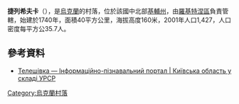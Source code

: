 {{coord|49|45|37|N|30|37|4|E|scale:30000|display=title}}

'''捷列希夫卡'''（{{lang-uk|Телешівка}}），是[[烏克蘭|烏克蘭]]的村落，位於該國中北部[[基輔州|基輔州]]，由[[羅基特涅區|羅基特涅區]]負責管轄，始建於1740年，面積40平方公里，海拔高度160米，2001年人口1,427，人口密度每平方公35.7人。

==參考資料==
* [http://imsu-kyiv.com/msta-sela-kivsko-oblast/rokytnjanskyj-rajon/teleshivka.html Телешівка — Інформаційно-пізнавальний портал | Київська область у складі УРСР] {{Wayback|url=http://imsu-kyiv.com/msta-sela-kivsko-oblast/rokytnjanskyj-rajon/teleshivka.html |date=20200128170415 }}

{{Ukraine-geo-stub}}
[[Category:烏克蘭村落|Category:烏克蘭村落]]